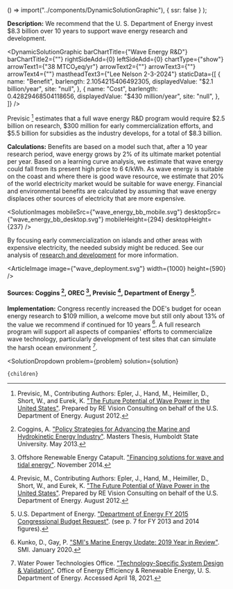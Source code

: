 

  () => import("../components/DynamicSolutionGraphic"),
  { ssr: false }
);

**Description:** We recommend that the U. S. Department of Energy invest $8.3 billion over 10 years to support wave energy research and development.

<DynamicSolutionGraphic
  barChartTitle={"Wave Energy R&D"}
  barChartTitle2={""}
  rightSideAdd={0}
  leftSideAdd={0}
  chartType={"show"}
  arrowText1={"38 MTCO₂eq/yr"}
  arrowText2={""}
  arrowText3={""}
  arrowText4={""}
  mastheadText3={"Lee Nelson 2-3-2024"}
 staticData={[
    {
     name: "Benefit",
      barlength: 2.1054215406492305,
      displayedValue: "$2.1 billion/year",
      site: "null",
    },
    {
      name: "Cost",
      barlength: 0.42829468504118656,
      displayedValue: "$430 million/year",
      site: "null",
    },
  ]}
/>

Previsic [^"27"] estimates that a full wave energy R&D program would require $2.5 billion on research, $300 million for early commercialization efforts, and $5.5 billion for subsidies as the industry develops, for a total of $8.3 billion.

**Calculations:** Benefits are based on a model such that, after a 10 year research period, wave energy grows by 2% of its ultimate market potential per year. Based on a learning curve analysis, we estimate that wave energy could fall from its present high price to 6 ¢/kWh. As wave energy is suitable on the coast and where there is good wave resource, we estimate that 20% of the world electricity market would be suitable for wave energy. Financial and environmental benefits are calculated by assuming that wave energy displaces other sources of electricity that are more expensive.

<SolutionImages 
  mobileSrc={"wave_energy_bb_mobile.svg"}
  desktopSrc={"wave_energy_bb_desktop.svg"}
  mobileHeight={294}
  desktopHeight={237}
/>

By focusing early commercialization on islands and other areas with expensive electricity, the needed subsidy might be reduced. See our analysis of [research and development](/energy/energy_socioeconomics/rd) for more information.

<ArticleImage image={"wave_deployment.svg"} width={1000} height={590} />
#### Sources: Coggins [^"5"], OREC [^"24"], Previsic [^"27"], Department of Energy [^"32"].

**Implementation:** Congress recently increased the DOE's budget for ocean energy research to $109 million, a welcome move but still only about 13% of the value we recommend if continued for 10 years [^"16"]. A full research program will support all aspects of companies' efforts to commercialize wave technology, particularly development of test sites that can simulate the harsh ocean environment [^"34"].

[^"5"]: Coggins, A. ["Policy Strategies for Advancing the Marine and Hydrokinetic Energy Industry"](http://humboldt-dspace.calstate.edu/handle/2148/1475). Masters Thesis, Humboldt State University. May 2013.

[^"16"]: Kunko, D., Gay, P. ["SMI's Marine Energy Update: 2019 Year in Review"](https://www.strategicmi.com/blog/blog/smi-s-marine-energy-update-2019-year-in-review/). SMI. January 2020.

[^"24"]: Offshore Renewable Energy Catapult. ["Financing solutions for wave and tidal energy"](https://ore.catapult.org.uk/?orecatapultreports=financing-solutions-for-wave-and-tidal-energy). November 2014.

[^"27"]: Previsic, M., Contributing Authors: Epler, J., Hand, M., Heimiller, D., Short, W., and Eurek, K. ["The Future Potential of Wave Power in the United States"](http://www.re-vision.net/documents/The%20Future%20of%20Wave%20Power%20MP%209-20-12%20V2.pdf). Prepared by RE Vision Consulting on behalf of the U.S. Department of Energy. August 2012.

[^"32"]: U.S. Department of Energy. ["Department of Energy FY 2015 Congressional Budget Request"](http://energy.gov/sites/prod/files/2014/04/f14/15Highlights%20%281%29.pdf). (see p. 7 for FY 2013 and 2014 figures). 

[^"34"]: Water Power Technologies Office. ["Technology-Specific System Design & Validation"](https://www.energy.gov/eere/water/technology-specific-system-design-validation). Office of Energy Efficiency & Renewable Energy, U. S. Department of Energy. Accessed April 18, 2021.

  <SolutionDropdown 
    problem={problem} 
    solution={solution}
  >
    {children}
  </SolutionDropdown>